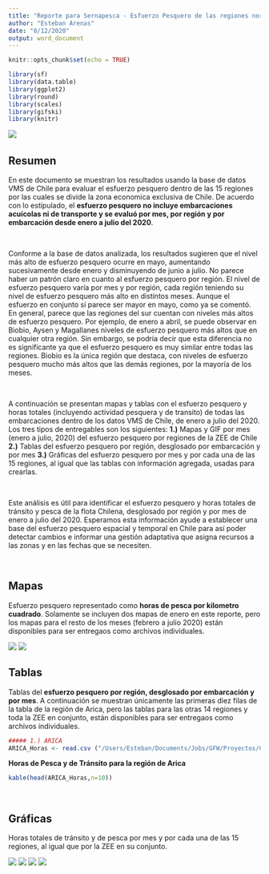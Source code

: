 ```yaml
---
title: "Reporte para Sernapesca - Esfuerzo Pesquero de las regiones norte a sur en Chile basado en datos VMS"
author: "Esteban Arenas"
date: "8/12/2020"
output: word_document
---
```


```r
knitr::opts_chunk$set(echo = TRUE)
```

```r
library(sf)
library(data.table)
library(ggplot2)
library(round)
library(scales)
library(gifski)
library(knitr)

```

![](/Users/Esteban/Documents/Jobs/GFW/Proyectos/Chile/Chile_Oceana/Docs/GFW_logo_primary_RGB_50.png)
&nbsp;

## Resumen
En este documento se muestran los resultados usando la base de datos VMS de Chile para evaluar el esfuerzo pesquero dentro de las 15 regiones por las cuales se divide la zona economica exclusiva de Chile. De acuerdo con lo estipulado, el **esfuerzo pesquero no incluye embarcaciones acuícolas ni de transporte y se evaluó por mes, por región y por embarcación desde enero a julio del 2020**. \   

&nbsp;

Conforme a la base de datos analizada, los resultados sugieren que el nivel más alto de esfuerzo pesquero ocurre en mayo, aumentando sucesivamente desde enero y disminuyendo de junio a julio. No parece haber un patrón claro en cuanto al esfuerzo pesquero por región. El nivel de esfuerzo pesquero varía por mes y por región, cada región teniendo su nivel de esfuerzo pesquero más alto en distintos meses. Aunque el esfuerzo en conjunto sí parece ser mayor en mayo, como ya se comentó. En general, parece que las regiones del sur cuentan con niveles más altos de esfuerzo pesquero. Por ejemplo, de enero a abril, se puede observar en Biobio, Aysen y Magallanes niveles de esfuerzo pesquero más altos que en cualquier otra región. Sin embargo, se podría decir que esta diferencia no es significante ya que el esfuerzo pesquero es muy similar entre todas las regiones. Biobio es la única región que destaca, con niveles de esfuerzo pesquero mucho más altos que las demás regiones, por la mayoría de los meses.  \   

&nbsp;

A continuación se presentan mapas y tablas con el esfuerzo pesquero y horas totales (incluyendo actividad pesquera y de transito) de todas las embarcaciones dentro de los datos VMS de Chile, de enero a julio del 2020. Los tres tipos de entregables son los siguientes: **1.)** Mapas y GIF por mes (enero a julio, 2020) del esfuerzo pesquero por regiones de la ZEE de Chile **2.)** Tablas del esfuerzo pesquero por región, desglosado por embarcación y por mes **3.)** Gráficas del esfuerzo pesquero por mes y por cada una de las 15 regiones, al igual que las tablas con información agregada, usadas para crearlas.  \   

&nbsp;

Este análisis es útil para identificar el esfuerzo pesquero y horas totales de tránsito y pesca de la flota Chilena, desglosado por región y por mes de enero a julio del 2020. Esperamos esta información ayude a establecer una base del esfuerzo pesquero espacial y temporal en Chile para así poder detectar cambios e informar una gestión adaptativa que asigna recursos a las zonas y en las fechas que se necesiten.

&nbsp;


## Mapas
Esfuerzo pesquero representado como **horas de pesca por kilometro cuadrado**. Solamente se incluyen dos mapas de enero en este reporte, pero los mapas para el resto de los meses (febrero a julio 2020) están disponibles para ser entregaos como archivos individuales. 

![](/Users/Esteban/Documents/Jobs/GFW/Proyectos/Chile/SERNAPESCA/Data/Maps_Tables/ZoomOut/1_VMS_CH_Jan_2020.png)
![](/Users/Esteban/Documents/Jobs/GFW/Proyectos/Chile/SERNAPESCA/Data/Maps_Tables/ZoomIn/1_VMSz_CH_Jan_2020.png)

## Tablas
Tablas del **esfuerzo pesquero por región, desglosado por embarcación y por mes**. A continuación se muestran únicamente las primeras diez filas de la tabla de la región de Arica, pero las tablas para las otras 14 regiones y toda la ZEE en conjunto, están disponibles para ser entregaos como archivos individuales.


```r
##### 1.) ARICA
ARICA_Horas <- read.csv ("/Users/Esteban/Documents/Jobs/GFW/Proyectos/Chile/SERNAPESCA/Data/Maps_Tables/Final_Hrs_x_Area/1_ARICA_Horas.csv", header = TRUE)

```

**Horas de Pesca y de Tránsito para la región de Arica**
```r
kable(head(ARICA_Horas,n=10))
```

&nbsp;


## Gráficas
Horas totales de tránsito y de pesca por mes y por cada una de las 15 regiones, al igual que por la ZEE en su conjunto.

![](/Users/Esteban/Documents/Jobs/GFW/Proyectos/Chile/SERNAPESCA/Data/Maps_Tables/Graphs/Horas_Pesca_x_Región_x_Mes.png)
![](/Users/Esteban/Documents/Jobs/GFW/Proyectos/Chile/SERNAPESCA/Data/Maps_Tables/Graphs/Horas_Totales_x_Región_x_Mes.png)
![](/Users/Esteban/Documents/Jobs/GFW/Proyectos/Chile/SERNAPESCA/Data/Maps_Tables/Graphs/Horas_Pesca_Total_x_Mes.png)
![](/Users/Esteban/Documents/Jobs/GFW/Proyectos/Chile/SERNAPESCA/Data/Maps_Tables/Graphs/Horas_Pesca_Transito_Total_x_Mes.png)


